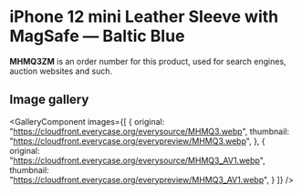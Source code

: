 
# iPhone 12 mini Leather Sleeve with MagSafe — Baltic Blue

<Callout type='info' emoji='👉🏻'>**MHMQ3ZM** is an order number for this product, used for search engines, auction websites and such.</Callout>

## Image gallery

<GalleryComponent
    images={[
      {
        original: "https://cloudfront.everycase.org/everysource/MHMQ3.webp",
        thumbnail: "https://cloudfront.everycase.org/everypreview/MHMQ3.webp",
      },
      {
        original: "https://cloudfront.everycase.org/everysource/MHMQ3_AV1.webp",
        thumbnail: "https://cloudfront.everycase.org/everypreview/MHMQ3_AV1.webp",
      }
    ]}
  />

